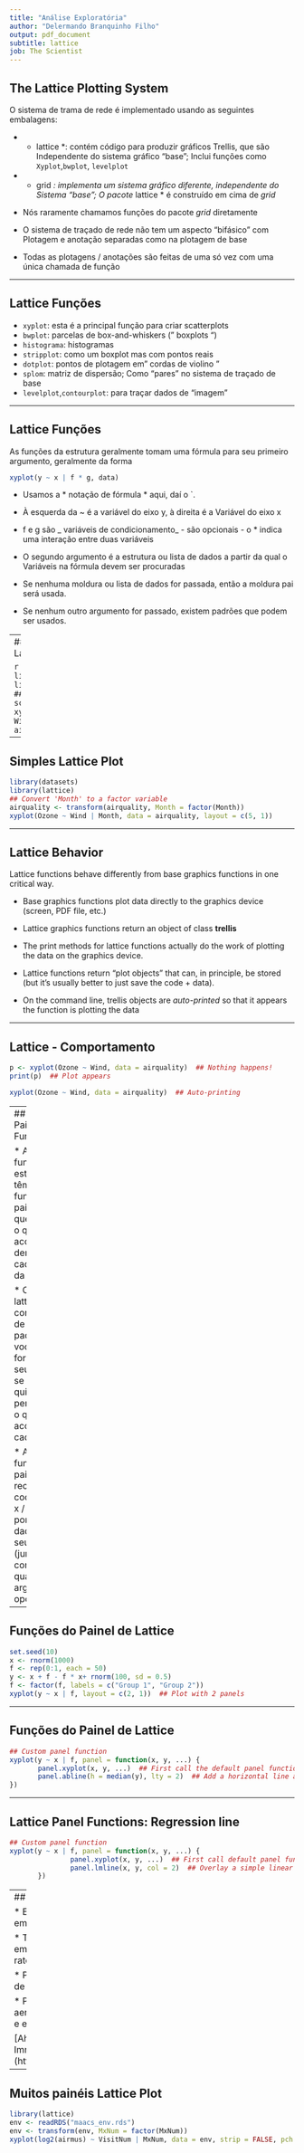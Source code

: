 ```yaml
---
title: "Análise Exploratória"
author: "Delermando Branquinho Filho"
output: pdf_document
subtitle: lattice
job: The Scientist
---
```


## The Lattice Plotting System

O sistema de trama de rede é implementado usando as seguintes embalagens:

- * lattice *: contém código para produzir gráficos Trellis, que são Independente do sistema gráfico "base"; Inclui funções como `Xyplot`,` bwplot`, `levelplot`

- * grid *: implementa um sistema gráfico diferente, independente do Sistema "base"; O pacote * lattice * é construído em cima de *grid*
- Nós raramente chamamos funções do pacote *grid* diretamente

- O sistema de traçado de rede não tem um aspecto "bifásico" com Plotagem e anotação separadas como na plotagem de base

- Todas as plotagens / anotações são feitas de uma só vez com uma única chamada de função


---

## Lattice Funções

- `xyplot`: esta é a principal função para criar scatterplots
- `bwplot`: parcelas de box-and-whiskers (" boxplots ")
- `histograma`: histogramas
- `stripplot`: como um boxplot mas com pontos reais
- `dotplot`: pontos de plotagem em" cordas de violino "
- `splom`: matriz de dispersão; Como "pares" no sistema de traçado de base
- `levelplot`,` contourplot`: para traçar dados de "imagem"

---

## Lattice Funções

As funções da estrutura geralmente tomam uma fórmula para seu primeiro argumento, geralmente da forma

```r
xyplot(y ~ x | f * g, data)
```
- Usamos a * notação de fórmula * aqui, daí o `` `.

- À esquerda da ~ é a variável do eixo y, à direita é a Variável do eixo x

- f e g são _ variáveis de condicionamento_ - são opcionais - o * indica uma interação entre duas variáveis

- O segundo argumento é a estrutura ou lista de dados a partir da qual o Variáveis na fórmula devem ser procuradas

- Se nenhuma moldura ou lista de dados for passada, então a moldura pai será usada.

- Se nenhum outro argumento for passado, existem padrões que podem ser usados.

--
## Simples Lattice Plot

```r
library(lattice)
library(datasets)
## Simple scatterplot
xyplot(Ozone ~ Wind, data = airquality)
```

---

## Simples Lattice Plot

```r
library(datasets)
library(lattice)
## Convert 'Month' to a factor variable
airquality <- transform(airquality, Month = factor(Month)) 
xyplot(Ozone ~ Wind | Month, data = airquality, layout = c(5, 1))
```

---

## Lattice Behavior

Lattice functions behave differently from base graphics functions in
one critical way.

- Base graphics functions plot data directly to the graphics device
  (screen, PDF file, etc.)

- Lattice graphics functions return an object of class **trellis**

- The print methods for lattice functions actually do the work of
  plotting the data on the graphics device.

- Lattice functions return "plot objects" that can, in principle, be
  stored (but it’s usually better to just save the code + data).

- On the command line, trellis objects are *auto-printed* so that it
  appears the function is plotting the data

---

## Lattice - Comportamento

```r
p <- xyplot(Ozone ~ Wind, data = airquality)  ## Nothing happens!
print(p)  ## Plot appears
```


```r
xyplot(Ozone ~ Wind, data = airquality)  ## Auto-printing
```

---
## Lattice Painel Funções

* As funções de estrutura têm uma ** função de painel ** que controla o que acontece dentro de cada painel da trama.

* O pacote * lattice * vem com funções de painel padrão, mas você pode fornecer o seu próprio se você quiser personalizar o que acontece em cada painel

* As funções do painel recebem as coordenadas x / y dos pontos de dados no seu painel (juntamente com quaisquer argumentos opcionais)

---

## Funções do Painel de Lattice

```r
set.seed(10)
x <- rnorm(1000)
f <- rep(0:1, each = 50)
y <- x + f - f * x+ rnorm(100, sd = 0.5)
f <- factor(f, labels = c("Group 1", "Group 2"))
xyplot(y ~ x | f, layout = c(2, 1))  ## Plot with 2 panels
```

---

## Funções do Painel de Lattice

```r
## Custom panel function
xyplot(y ~ x | f, panel = function(x, y, ...) {
       panel.xyplot(x, y, ...)  ## First call the default panel function for 'xyplot'
       panel.abline(h = median(y), lty = 2)  ## Add a horizontal line at the median
})
```

---

## Lattice Panel Functions: Regression line

```r
## Custom panel function
xyplot(y ~ x | f, panel = function(x, y, ...) {
               panel.xyplot(x, y, ...)  ## First call default panel function
               panel.lmline(x, y, col = 2)  ## Overlay a simple linear regression line
       })
```

---
## Muitas Placas de Painel: Exemplo de MAACS

* Estudo: Estudo de coorte de alérgenos e asma em ratos (MAACS)

* Temas de estudo: Crianças com asma vivendo em Baltimore City, muitos alérgico ao alérgeno do rato

* Projeto: Estudo observacional, visita domiciliar de referência + a cada 3 meses por um ano.

* Pergunta: Como o alérgeno de rato aerotransportado interior varia ao longo do tempo e em todos os assuntos?


[Ahluwalia et al., * Journal of Allergy and Clinical Immunology *, 2013] (http://www.ncbi.nlm.nih.gov/pubmed/23810154)

---

## Muitos painéis Lattice Plot

```r
library(lattice)
env <- readRDS("maacs_env.rds")
env <- transform(env, MxNum = factor(MxNum))
xyplot(log2(airmus) ~ VisitNum | MxNum, data = env, strip = FALSE, pch = 20, xlab = "Visit Number", ylab = expression(Log[2] * " Airborne Mouse Allergen"), main = "Mouse Allergen and Asthma Cohort Study (Baltimore City)")
```
